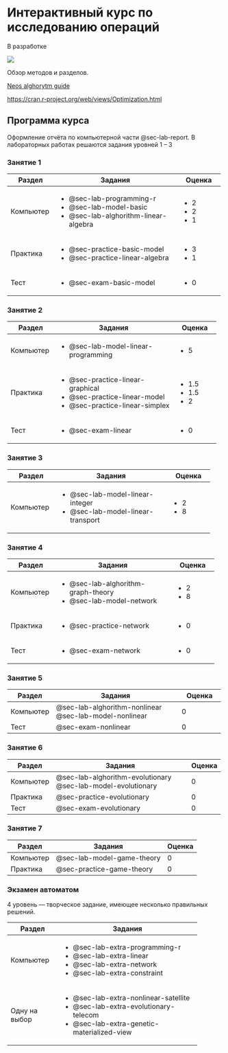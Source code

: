 # Интерактивный курс по исследованию операций {.unnumbered}

::: {.callout-important title="Состояние разработки"}
В разработке
:::

![](taxonomy.svg){fig-align="center"}

Обзор методов и разделов.

[Neos alghorytm guide](https://neos-guide.org/guide/algorithms/)

<https://cran.r-project.org/web/views/Optimization.html>

## Программа курса {#sec-index-syllabus}

Оформление отчёта по компьютерной части @sec-lab-report. В лабораторных работах решаются задания уровней 1 – 3

### Занятие 1 {#sec-index-syllabus-class-1}

+--------------+----------------------------------------+--------------+
| Раздел       | Задания                                | Оценка       |
+==============+========================================+==============+
| Компьютер    | -   @sec-lab-programming-r             | -   2        |
|              | -   @sec-lab-model-basic               | -   2        |
|              | -   @sec-lab-alghorithm-linear-algebra | -   1        |
+--------------+----------------------------------------+--------------+
| Практика     | -   @sec-practice-basic-model          | -   3        |
|              | -   @sec-practice-linear-algebra       | -   1        |
+--------------+----------------------------------------+--------------+
| Тест         | -   @sec-exam-basic-model              | -   0        |
+--------------+----------------------------------------+--------------+

### Занятие 2 {#sec-index-syllabus-class-2}

+--------------+---------------------------------------+--------------+
| Раздел       | Задания                               | Оценка       |
+==============+=======================================+==============+
| Компьютер    | -   @sec-lab-model-linear-programming | -   5        |
+--------------+---------------------------------------+--------------+
| Практика     | -   @sec-practice-linear-graphical    | -   1.5      |
|              | -   @sec-practice-linear-model        | -   1.5      |
|              | -   @sec-practice-linear-simplex      | -   2        |
+--------------+---------------------------------------+--------------+
| Тест         | -   @sec-exam-linear                  | -   0        |
+--------------+---------------------------------------+--------------+

### Занятие 3 {#sec-index-syllabus-class-3}

+--------------+-------------------------------------+--------------+
| Раздел       | Задания                             | Оценка       |
+==============+=====================================+==============+
| Компьютер    | -   @sec-lab-model-linear-integer   | -   2        |
|              | -   @sec-lab-model-linear-transport | -   8        |
+--------------+-------------------------------------+--------------+

### Занятие 4 {#sec-index-syllabus-class-4}

+--------------+--------------------------------------+--------------+
| Раздел       | Задания                              | Оценка       |
+==============+======================================+==============+
| Компьютер    | -   @sec-lab-alghorithm-graph-theory | -   2        |
|              | -   @sec-lab-model-network           | -   8        |
+--------------+--------------------------------------+--------------+
| Практика     | -   @sec-practice-network            | -   0        |
+--------------+--------------------------------------+--------------+
| Тест         | -   @sec-exam-network                | -   0        |
+--------------+--------------------------------------+--------------+

### Занятие 5 {#sec-index-syllabus-class-5}

+-----------------+--------------------------------------------------------+------------------+
| Раздел          | Задания                                                | Оценка           |
+=================+========================================================+==================+
| Компьютер       | @sec-lab-alghorithm-nonlinear @sec-lab-model-nonlinear | 0                |
+-----------------+--------------------------------------------------------+------------------+
| Тест            | @sec-exam-nonlinear                                    | 0                |
+-----------------+--------------------------------------------------------+------------------+

### Занятие 6 {#sec-index-syllabus-class-6}

+-------------+--------------------------------------------------------------+-------------+
| Раздел      | Задания                                                      | Оценка      |
+=============+==============================================================+=============+
| Компьютер   | @sec-lab-alghorithm-evolutionary @sec-lab-model-evolutionary | 0           |
+-------------+--------------------------------------------------------------+-------------+
| Практика    | @sec-practice-evolutionary                                   | 0           |
+-------------+--------------------------------------------------------------+-------------+
| Тест        | @sec-exam-evolutionary                                       | 0           |
+-------------+--------------------------------------------------------------+-------------+

### Занятие 7 {#sec-index-syllabus-class-7}

| Раздел    | Задания                    | Оценка |
|-----------|----------------------------|--------|
| Компьютер | @sec-lab-model-game-theory | 0      |
| Практика  | @sec-practice-game-theory  | 0      |

### Экзамен автоматом {#sec-index-syllabus-extra}

4 уровень — творческое задание, имеющее несколько правильных решений.

+---------------+----------------------------------------------+
| Раздел        | Задания                                      |
+===============+==============================================+
| Компьютер     | -   @sec-lab-extra-programming-r             |
|               | -   @sec-lab-extra-linear                    |
|               | -   @sec-lab-extra-network                   |
|               | -   @sec-lab-extra-constraint                |
+---------------+----------------------------------------------+
| Одну на выбор | -   @sec-lab-extra-nonlinear-satellite       |
|               | -   @sec-lab-extra-evolutionary-telecom      |
|               | -   @sec-lab-extra-genetic-materialized-view |
+---------------+----------------------------------------------+
